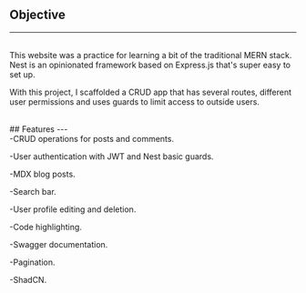 ## Objective
---
<br />
This website was a practice for learning a bit of the traditional MERN stack. 
Nest is an opinionated framework based on Express.js that's super easy to set up.

With this project, I scaffolded a CRUD app that has several routes, different user permissions and uses guards to limit access to outside users.

<br />
## Features
---
<br />
-CRUD operations for posts and comments.

-User authentication with JWT and Nest basic guards.

-MDX blog posts.

-Search bar.

-User profile editing and deletion.

-Code highlighting.

-Swagger documentation.

-Pagination.

-ShadCN.

